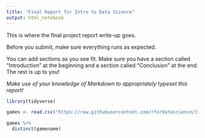 ```yaml
---
title: "Final Report for Intro to Data Science"
output: html_notebook
---
```


This is where the final project report write-up goes. 


Before you submit, make sure everything runs as expected.

You can add sections as you see fit. Make sure you have a section called "Introduction" at the beginning and a section called "Conclusion" at the end. The rest is up to you!

_Make use of your knowledge of Markdown to appropriately typeset this report!_

```r
library(tidyverse)
```

```r
games <- read.csv("https://raw.githubusercontent.com/rfordatascience/tidytuesday/master/data/2021/2021-03-16/games.csv")
```

```r
games %>% 
  distinct(gamename)
```



